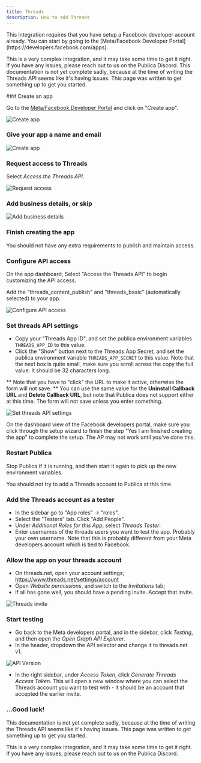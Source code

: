 ```yaml
---
title: Threads
description: How to add Threads
---
```



<Callout>
This integration requires that you have setup a Facebook developer account already. You can start by going to the [Meta/Facebook Developer Portal](https://developers.facebook.com/apps).

This is a very complex integration, and it may take some time to get it right. If you have any issues, please reach out to us on the Publica Discord. This documentation is not yet complete sadly, because at the time of writing the Threads API seems like it's having issues. This page was written to get something up to get you started.
</Callout>

<Steps>
### Create an app

Go to the [Meta/Facebook Developer Portal](https://developers.facebook.com/apps) and click on "Create app".

![Create app](./threads_create_app.png)


### Give your app a name and email

![Create app](./threads_app_name.png)

### Request access to Threads

Select *Access the Threads API*.

![Request access](./threads_request_api.png)

### Add business details, or skip

![Add business details](./threads_business.png)

### Finish creating the app

You should not have any extra requirements to publish and maintain access.

### Configure API access

On the app dashboard, Select "Access the Threads API" to begin customizing the API access.

Add the "threads_content_publish" and "threads_basic" (automatically selected) to your app.

![Configure API access](./threads_access.png)

### Set threads API settings

* Copy your "Threads App ID", and set the publica environment variables `THREADS_APP_ID` to this value.
* Click the "Show" button next to the Threads App Secret, and set the publica environment variable `THREADS_APP_SECRET` to this value. Note that the next box is quite small, make sure you scroll across the copy the full value. It should be 32 characters long.

<OAuth2Redirect provider = "threads" />

** Note that you have to "click" the URL to make it active, otherwise the form will not save.
** You can use the same value for the **Uninstall Callback URL** and **Delete Callback URL**, but note that Publica does not support either at this time. The form will not save unless you enter something.

![Set threads API settings](./threads_api_settings.png)

On the dashboard view of the Facebook developers portal, make sure you click through the setup wizard to finish the step "Yes I am finished creating the app" to complete the setup. The AP may not work until you've done this.

### Restart Publica

Stop Publica if it is running, and then start it again to pick up the new environment variables.

You should not try to add a Threads account to Publica at this time.

### Add the Threads account as a tester 

* In the sidebar go to "App roles" -> "roles". 
* Select the "Testers" tab. Click "Add People". 
* Under *Additional Roles for this App*, select *Threads Tester*.
* Enter usernames of the threads users you want to test the app. Probably your own username. Note that this is probably different from your Meta developers account which is tied to Facebook.

### Allow the app on your threads account

* On threads.net, open your account settings; https://www.threads.net/settings/account
* Open *Website permissions*, and switch to the *Invitations* tab;
* If all has gone well, you should have a pending invite. Accept that invite.

![Threads invite](./threads_invite.png)

### Start testing

* Go back to the Meta developers portal, and in the sidebar, click *Testing*, and then open the *Open Graph API Explorer*. 
* In the header, dropdown the API selector and change it to threads.net v1. 

![API Version](./threads_api_version.png)

* In the right sidebar, under *Access Token*, click *Generate Threads Access Token*. This will open a new window where you can select the Threads account you want to test with - it should be an account that accepted the earlier invite. 

### ...Good luck!

This documentation is not yet complete sadly, because at the time of writing the Threads API seems like it's having issues. This page was written to get something up to get you started.

This is a very complex integration, and it may take some time to get it right. If you have any issues, please reach out to us on the Publica Discord.

</Steps>

